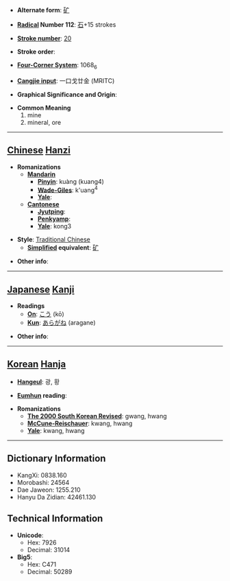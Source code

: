 * '''Alternate form''': [[矿]]

* '''[[Wiktionary:Chinese radical index| Radical]] Number 112''': [[Wiktionary:Chinese radical index 石|石]]+15 strokes

* '''[[Wiktionary:Chinese total strokes index|Stroke number]]''': [[Wiktionary:Chinese total strokes index 20|20]]

* '''Stroke order''': 

* '''[[Wiktionary:Chinese four corner index|Four-Corner System]]''': 1068<sub>6</sub>

* '''[[Wiktionary:Chinese Cangjie index|Cangjie input]]''': 一口戈廿金 (MRITC)

* '''Graphical Significance and Origin''': 

* '''Common Meaning'''
*#mine
*# mineral, ore


----

== [[Chinese]] [[Hanzi]] ==

* '''Romanizations'''
** '''[[Mandarin]]'''
*** '''[[Pinyin]]''': kuàng (kuang4)
*** '''[[Wade-Giles]]''': k'uang<sup>4</sup>
*** '''[[Yale]]''': 
** '''[[Cantonese]]'''
*** '''[[Jyutping]]''':
*** '''[[Penkyamp]]''': 
*** '''[[Yale]]''': kong3

* '''Style''': [[Traditional Chinese]] 
** '''[[Simplified Chinese|Simplified]] equivalent''': [[矿]]

* '''Other info''': 

----

== [[Japanese]] [[Kanji]] ==

* '''Readings'''
** '''[[On]]''': [[こう]] (kō)
** '''[[Kun]]''': [[あらがね]] (aragane)

* '''Other info''':  

----

== [[Korean]] [[Hanja]] ==

* '''[[Hangeul]]''': 광, 황

* '''[[Eumhun]] reading''': 

* '''Romanizations'''
** '''[[The 2000 South Korean Revised Romanization|The 2000 South Korean Revised]]''': gwang, hwang
** '''[[McCune-Reischauer]]''': kwang, hwang
** '''[[Yale]]''': kwang, hwang

----

== Dictionary Information ==

* KangXi: 0838.160
* Morobashi: 24564
* Dae Jaweon: 1255.210
* Hanyu Da Zidian: 42461.130

== Technical Information ==

* '''Unicode''':
** Hex: 7926
** Decimal: 31014
* '''Big5''':
** Hex: C471
** Decimal: 50289